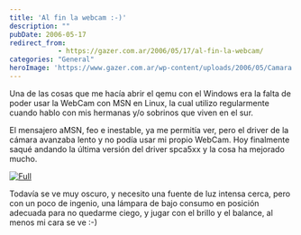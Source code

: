 ```yaml
---
title: 'Al fin la webcam :-)'
description: ""
pubDate: 2006-05-17
redirect_from: 
            - https://gazer.com.ar/2006/05/17/al-fin-la-webcam/
categories: "General"
heroImage: 'https://www.gazer.com.ar/wp-content/uploads/2006/05/Camara.thumbnail.png'
---
```

Una de las cosas que me hacía abrir el qemu con el Windows era la falta de poder usar la WebCam con MSN en Linux, la cual utilizo regularmente cuando hablo con mis hermanas y/o sobrinos que viven en el sur.

El mensajero aMSN, feo e inestable, ya me permitía ver, pero el driver de la cámara avanzaba lento y no podía usar mi propio WebCam. Hoy finalmente saqué andando la última versión del driver spca5xx y la cosa ha mejorado mucho.

[![Full](https://www.gazer.com.ar/wp-content/uploads/2006/05/Camara.thumbnail.png)](/img/uploads/2006/05/camara.png)

Todavía se ve muy oscuro, y necesito una fuente de luz intensa cerca, pero con un poco de ingenio, una lámpara de bajo consumo en posición adecuada para no quedarme ciego, y jugar con el brillo y el balance, al menos mi cara se ve :-)
